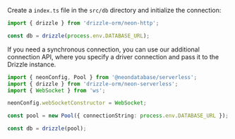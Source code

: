 
Create a `index.ts` file in the `src/db` directory and initialize the connection:

```typescript
import { drizzle } from 'drizzle-orm/neon-http';

const db = drizzle(process.env.DATABASE_URL);
```

If you need a synchronous connection, you can use our additional connection API, 
where you specify a driver connection and pass it to the Drizzle instance.

```typescript
import { neonConfig, Pool } from '@neondatabase/serverless';
import { drizzle } from 'drizzle-orm/neon-serverless';
import { WebSocket } from 'ws';

neonConfig.webSocketConstructor = WebSocket;

const pool = new Pool({ connectionString: process.env.DATABASE_URL });

const db = drizzle(pool);
```
